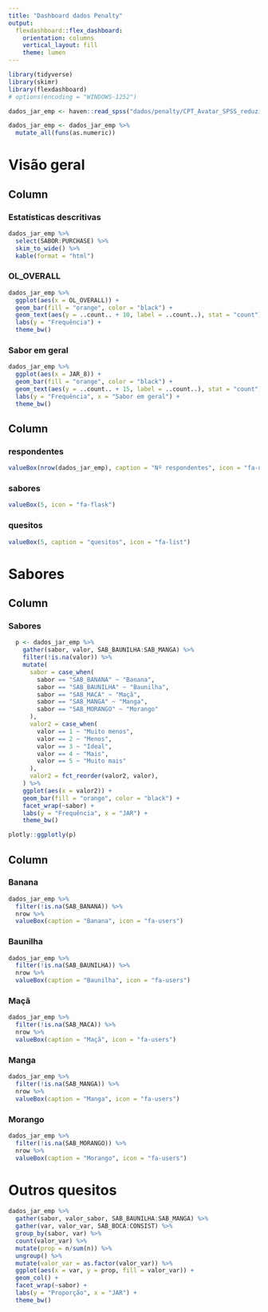 ```yaml
---
title: "Dashboard dados Penalty"
output: 
  flexdashboard::flex_dashboard:
    orientation: columns
    vertical_layout: fill
    theme: lumen
---
```


```r
library(tidyverse)
library(skimr)
library(flexdashboard)
# options(encoding = "WINDOWS-1252")
```

```r
dados_jar_emp <- haven::read_spss("dados/penalty/CPT_Avatar_SPSS_reduzido_ADULTO_EMPILHADO.sav")

dados_jar_emp <- dados_jar_emp %>% 
  mutate_all(funs(as.numeric)) 
```


Visão geral
=========================================================

Column {.tabset data-width=2050}
------------------------------------------------

### Estatísticas descritivas

```r
dados_jar_emp %>% 
  select(SABOR:PURCHASE) %>%
  skim_to_wide() %>% 
  kable(format = "html")
```

### OL_OVERALL

```r
dados_jar_emp %>% 
  ggplot(aes(x = OL_OVERALL)) +
  geom_bar(fill = "orange", color = "black") +
  geom_text(aes(y = ..count.. + 10, label = ..count..), stat = "count") + 
  labs(y = "Frequência") +
  theme_bw()
```

### Sabor em geral

```r
dados_jar_emp %>% 
  ggplot(aes(x = JAR_8)) +
  geom_bar(fill = "orange", color = "black") +
  geom_text(aes(y = ..count.. + 15, label = ..count..), stat = "count") + 
  labs(y = "Frequência", x = "Sabor em geral") +
  theme_bw()
```


Column 
------------------------------------------------
### respondentes

```r
valueBox(nrow(dados_jar_emp), caption = "Nº respondentes", icon = "fa-users", color = "red")
```

### sabores

```r
valueBox(5, icon = "fa-flask")
```

### quesitos

```r
valueBox(5, caption = "quesitos", icon = "fa-list")
```

Sabores
================================================

Column {data-width=2050}
------------------------------------------------

### Sabores

```r
  p <- dados_jar_emp %>%
    gather(sabor, valor, SAB_BAUNILHA:SAB_MANGA) %>%
    filter(!is.na(valor)) %>% 
    mutate(
      sabor = case_when(
        sabor == "SAB_BANANA" ~ "Banana",
        sabor == "SAB_BAUNILHA" ~ "Baunilha",
        sabor == "SAB_MACA" ~ "Maçã",
        sabor == "SAB_MANGA" ~ "Manga",
        sabor == "SAB_MORANGO" ~ "Morango"
      ),
      valor2 = case_when(
        valor == 1 ~ "Muito menos",
        valor == 2 ~ "Menos",
        valor == 3 ~ "Ideal",
        valor == 4 ~ "Mais",
        valor == 5 ~ "Muito mais"
      ),
      valor2 = fct_reorder(valor2, valor),
    ) %>% 
    ggplot(aes(x = valor2)) +
    geom_bar(fill = "orange", color = "black") +
    facet_wrap(~sabor) +
    labs(y = "Frequência", x = "JAR") +
    theme_bw()

plotly::ggplotly(p)
```


Column
------------------------------------------------

### Banana

```r
dados_jar_emp %>% 
  filter(!is.na(SAB_BANANA)) %>% 
  nrow %>% 
  valueBox(caption = "Banana", icon = "fa-users")
```

### Baunilha

```r
dados_jar_emp %>% 
  filter(!is.na(SAB_BAUNILHA)) %>% 
  nrow %>% 
  valueBox(caption = "Baunilha", icon = "fa-users")
```

### Maçã

```r
dados_jar_emp %>% 
  filter(!is.na(SAB_MACA)) %>% 
  nrow %>% 
  valueBox(caption = "Maçã", icon = "fa-users")
```

### Manga

```r
dados_jar_emp %>% 
  filter(!is.na(SAB_MANGA)) %>% 
  nrow %>% 
  valueBox(caption = "Manga", icon = "fa-users")
```

### Morango

```r
dados_jar_emp %>% 
  filter(!is.na(SAB_MORANGO)) %>% 
  nrow %>% 
  valueBox(caption = "Morango", icon = "fa-users")
```

Outros quesitos
=================================================

```r
dados_jar_emp %>%
  gather(sabor, valor_sabor, SAB_BAUNILHA:SAB_MANGA) %>% 
  gather(var, valor_var, SAB_BOCA:CONSIST) %>%
  group_by(sabor, var) %>% 
  count(valor_var) %>% 
  mutate(prop = n/sum(n)) %>% 
  ungroup() %>% 
  mutate(valor_var = as.factor(valor_var)) %>% 
  ggplot(aes(x = var, y = prop, fill = valor_var)) +
  geom_col() +
  facet_wrap(~sabor) +
  labs(y = "Proporção", x = "JAR") +
  theme_bw()
```

